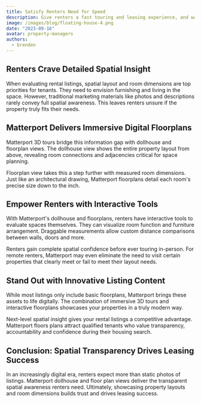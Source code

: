 ```yaml
---
title: Satisfy Renters Need for Speed
description: Give renters a fast touring and leasing experience, and watch your profits bubble up.
image: /images/blog/floating-house-4.png
date: "2023-09-16"
avatar: property-managers
authors:
  - brenden
---
```


## Renters Crave Detailed Spatial Insight
When evaluating rental listings, spatial layout and room dimensions are top priorities for tenants. They need to envision furnishing and living in the space. However, traditional marketing materials like photos and descriptions rarely convey full spatial awareness. This leaves renters unsure if the property truly fits their needs.

## Matterport Delivers Immersive Digital Floorplans
Matterport 3D tours bridge this information gap with dollhouse and floorplan views. The dollhouse view shows the entire property layout from above, revealing room connections and adjacencies critical for space planning.

Floorplan view takes this a step further with measured room dimensions. Just like an architectural drawing, Matterport floorplans detail each room's precise size down to the inch.

## Empower Renters with Interactive Tools
With Matterport's dollhouse and floorplans, renters have interactive tools to evaluate spaces themselves. They can visualize room function and furniture arrangement. Draggable measurements allow custom distance comparisons between walls, doors and more.

Renters gain complete spatial confidence before ever touring in-person. For remote renters, Matterport may even eliminate the need to visit certain properties that clearly meet or fail to meet their layout needs.

## Stand Out with Innovative Listing Content
While most listings only include basic floorplans, Matterport brings these assets to life digitally. The combination of immersive 3D tours and interactive floorplans showcases your properties in a truly modern way.

Next-level spatial insight gives your rental listings a competitive advantage. Matterport floors plans attract qualified tenants who value transparency, accountability and confidence during their housing search.

## Conclusion: Spatial Transparency Drives Leasing Success
In an increasingly digital era, renters expect more than static photos of listings. Matterport dollhouse and floor plan views deliver the transparent spatial awareness renters need. Ultimately, showcasing property layouts and room dimensions builds trust and drives leasing success.
